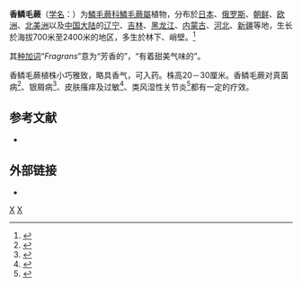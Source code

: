 {{Speciesbox 
| taxon = Dryopteris fragrans
| authority = ([[卡尔·林奈|L.]]) [[Schott|Schott]], 1834
| image = Dryopteris fragrans 1.jpg
}}
'''香鳞毛蕨'''（[[学名|学名]]：{{lang|la|''Dryopteris fragrans''}}）为[[鱗毛蕨科|鱗毛蕨科]][[鱗毛蕨屬|鱗毛蕨屬]]植物，分布於[[日本|日本]]、[[俄罗斯|俄罗斯]]、[[朝鲜|朝鲜]]、[[欧洲|欧洲]]、[[北美洲|北美洲]]以及[[中国大陆|中国大陆]]的[[辽宁|辽宁]]、[[吉林|吉林]]、[[黑龙江|黑龙江]]、[[内蒙古|内蒙古]]、[[河北|河北]]、[[新疆|新疆]]等地，生长於海拔700米至2400米的地区，多生於林下、峭壁。<ref>{{cite web| url =http://www.bioinfo.cn/db05/KmzwSpecies.php?action=view&id=34113| title =香鳞毛蕨| work =《中国高等植物数据库全库》| publisher =中国科学院微生物研究所| author =昆明植物研究所| accessdate =2010-02-20| language =zh-hans| deadurl =yes| archiveurl =https://web.archive.org/web/20160305002617/http://www.bioinfo.cn/db05/KmzwSpecies.php?action=view&id=34113| archivedate =2016-03-05}}</ref>

其[[种加词|种加词]]“''Fragrans''”意为“芳香的”，“有着甜美气味的”。

香鳞毛蕨植株小巧雅致，略具香气，可入药。株高20－30厘米。香鳞毛蕨对真菌病<ref>{{cite journal |author=沈志滨 | coauthors= 马英丽、江蔚新、李文兰 |date=2005 |title=香鳞毛蕨对真菌的抑制作用 |journal=中草药 |volume=36 |issue=5 |pages= |id={{ISSN|0253-2670}} |url=http://d.wanfangdata.com.cn/Periodical_zcy200505040.aspx |accessdate= 2010年2月20日 | language = zh-hans}}</ref>、银屑病<ref>{{cite journal |author=沈志滨 | coauthors= 金哲雄、张德连、刘建军、孙婷 |date=2002 |title=香鳞毛蕨治疗银屑病的药理作用研究 |journal=中草药 |volume=33 |issue=5 |pages= |id={{ISSN|0253-2670}} |url=http://d.wanfangdata.com.cn/Periodical_zcy200205033.aspx |accessdate= 2010年2月20日 | language = zh-hans}}</ref>、皮肤瘙痒及过敏<ref>{{cite journal |author=杨超燕 | coauthors=唐春萍、沈志滨、龚梦娟、朱俊访 |date=
2008 |title=肤痒宁止痒和抗过敏作用的实验研究 |journal=广东药学院学报 |volume=24 |issue=3 |pages= |id={{ISSN|1006-8783}} |url=http://d.wanfangdata.com.cn/Periodical_guangdyxyxb200803024.aspx |accessdate= 2010年2月20日 | language = zh-hans}}</ref>、类风湿性关节炎<ref>{{cite journal |author=张彦龙 |date=2006 |title=香鳞毛蕨治疗类风湿性关节炎有效部位的药理作用和化学成分的研究 |journal= |volume= |issue= |pages= |id= |url=http://service.wanfangdata.com.cn/Login.aspx?ReturnUrl=http%3a%2f%2fservice.wanfangdata.com.cn%2fPay.aspx%3fID%3dThesis_Y902658 |accessdate= 2010年2月20日 | language = zh-hans}}</ref>都有一定的疗效。

== 参考文献 ==
{{reflist}}
* {{zh-hans}}{{cite book |author=张彦龙 |title=药用植物香鳞毛蕨药效物质基础的研究 |publisher=哈尔滨工程大学出版社 |location=哈尔滨 |isbn=781083914 |date=2007年8月}}

== 外部链接 ==
* {{zh-hans}}{{CVH|Dryopteris fragrans}}
{{Taxonbar}}

[[Category:鱗毛蕨屬|X]]
[[Category:1834年描述的植物|X]]